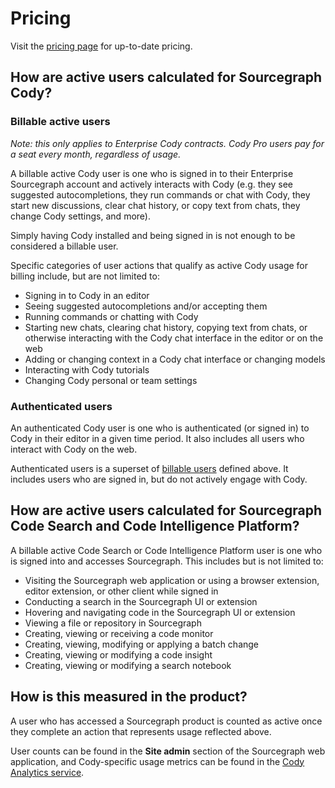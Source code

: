 # Pricing

Visit the [pricing page](https://about.sourcegraph.com/pricing) for up-to-date pricing. 

## How are active users calculated for **Sourcegraph Cody**?

### Billable active users

_Note: this only applies to Enterprise Cody contracts. Cody Pro users pay for a seat every month, regardless of usage._

A billable active Cody user is one who is signed in to their Enterprise Sourcegraph account and actively
interacts with Cody (e.g. they see suggested autocompletions, they run commands or chat with
Cody, they start new discussions, clear chat history, or copy text from chats, they change Cody
settings, and more). 

Simply having Cody installed and being signed in is not enough to be considered a billable user.

Specific categories of user actions that qualify as active Cody usage for billing include, but are not limited to:

- Signing in to Cody in an editor
- Seeing suggested autocompletions and/or accepting them
- Running commands or chatting with Cody
- Starting new chats, clearing chat history, copying text from chats, or otherwise interacting with the Cody chat interface in the editor or on the web
- Adding or changing context in a Cody chat interface or changing models
- Interacting with Cody tutorials
- Changing Cody personal or team settings

### Authenticated users

An authenticated Cody user is one who is authenticated (or signed in) to Cody in their editor in a given time period. It also includes all users who interact with Cody on the web. 

Authenticated users is a superset of [billable users](#billable-active-users) defined above. It includes users who are signed in, but do not actively engage with Cody.

## How are active users calculated for **Sourcegraph Code Search** and **Code Intelligence Platform**?

A billable active Code Search or Code Intelligence Platform user is one who is signed into and accesses Sourcegraph. This includes but is not limited to:

- Visiting the Sourcegraph web application or using a browser extension, editor extension, or other client while signed in
- Conducting a search in the Sourcegraph UI or extension
- Hovering and navigating code in the Sourcegraph UI or extension
- Viewing a file or repository in Sourcegraph
- Creating, viewing or receiving a code monitor
- Creating, viewing, modifying or applying a batch change
- Creating, viewing or modifying a code insight
- Creating, viewing or modifying a search notebook

## How is this measured in the product?

A user who has accessed a Sourcegraph product is counted as active once they complete an action that represents usage reflected above.

User counts can be found in the **Site admin** section of the Sourcegraph web application, and Cody-specific usage metrics can be found in the [Cody Analytics service](../cody/clients/enable-cody-enterprise#analytics).
